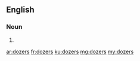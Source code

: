 ==English==

===Noun===
{{head|en|plural}}

# {{plural of|dozer|lang=en|nocat=1}}

[[ar:dozers]]
[[fr:dozers]]
[[ku:dozers]]
[[mg:dozers]]
[[my:dozers]]